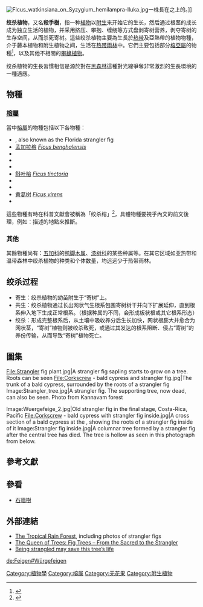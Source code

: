[[Image:Ficus_watkinsiana_on_Syzygium_hemilampra-Iluka.jpg|thumb]]一株長在''{{tsl|en|Syzygium hemilampra}}''之上的''{{tsl|en|Ficus watkinsiana}}''。]]

'''绞杀植物'''，又名'''殺手樹'''，指一种[[植物|植物]]以[[附生植物|附生]]来开始它的生长，然后通过根茎的成长成为独立生活的植物，并采用挤压、攀抱、缠绕等方式盘剥寄树营养，剥夺寄树的生存空间，从而杀死寄树。這些绞杀植物主要為生長於[[热带|热带]]及亞熱帶的植物物種，介于藤本植物和附生植物之间，生活在[[热带雨林|热带雨林]]中。它們主要包括部分[[榕亞屬|榕亞屬]]的物種<ref>{{cite journal |first1=Zhekun |last1=Zhou |authorlink=周浙昆 |first2=Michael G. |last2=Gilbert |year=2003 |journal=Flora of China |title=Moraceae: 桑科 sang ke
|volume=5 |pages=21–73 |url=http://hua.huh.harvard.edu/china/mss/volume05/Moraceae.pdf |dead-url=yes |publisher=hua.huh.harvard.edu |archive-url=https://web.archive.org/web/20060901100148/http://hua.huh.harvard.edu/china/mss/volume05/Moraceae.pdf |date=2006-09-01 |archive-date=2006-09-01 |language=en }}</ref>，以及其他不相關的[[攀緣植物|攀緣植物]]。

绞杀植物的生長習慣相信是源於對在[[森林|黑森林]]這種對光線爭奪非常激烈的生長環境的一種適應。

==物種==
===[[榕屬|榕屬]]===
當中[[榕屬|榕屬]]的物種包括以下各物種：
* ''{{tsl|en|Ficus aurea}}'', also known as the Florida strangler fig
* [[孟加拉榕|孟加拉榕]] ''[[Ficus_benghalensis|Ficus benghalensis]]''
* ''{{tsl|en|Ficus burtt-davyi}}''
* ''{{tsl|en|Ficus citrifolia}}''
* ''{{tsl|en|Ficus craterostoma}}''
* [[斜叶榕|斜叶榕]] ''[[Ficus_tinctoria|Ficus tinctoria]]''
* ''{{tsl|en|Ficus macrophylla}}''
* ''{{tsl|en|Ficus obliqua}}''
* [[黄葛树|黄葛树]] ''[[Ficus_virens|Ficus virens]]''
* ''{{tsl|en|Ficus watkinsiana}}''

這些物種有時在科普文獻會被稱為「绞杀榕」<ref>{{cite web |url=https://mp.weixin.qq.com/s?__biz=MTExNTQ5NDc4MQ== |title=握在手里的鸟头，比象牙还血腥的真相 |author=[[国家地理频道|国家地理]]中文网 |publisher=[[微信|微信]]公眾號 |date=2020-10-25 |access-date=2020-10-25 |language=zh-hans }}</ref>，具體物種要視乎內文的前文後理，例如：描述的地點來推斷。

===其他===
其餘物種尚有：[[五加科|五加科]]的[[鸭脚木属|鸭脚木属]]、[[漆树科|漆树科]]的某些种属等。在其它区域如亚热带和温带森林中绞杀植物的种类和个体数量，均远远少于热带雨林。

==绞杀过程==
*寄生：绞杀植物的幼苗附生于“寄树”上。
*共生：绞杀植物通过长出网状气生根系包围寄树树干并向下扩展延伸，直到根系伸入地下生成正常根系。（根据种属的不同，会形成板状根或其它根系形态）
*绞杀：形成完整根系后，从土壤中吸收养分后生长加快，网状根膨大并愈合为网状茎，“寄树”植物则被绞杀致死，或通过其发达的根系阻断、侵占“寄树”的养份传输，从而导致“寄树”植物死亡。

== 圖集 ==
<gallery class="center" widths="170px" heights="250px">
File:Strangler fig plant.jpg|A strangler fig sapling starts to grow on a tree. Roots can be seen
File:Corkscrew - bald cypress and strangler fig.jpg|The trunk of a bald cypress, surrounded by the roots of a strangler fig
Image:Strangler_tree.jpg|A strangler fig. The supporting tree, now dead, can also be seen. Photo from Kannavam forest
</gallery>
<gallery class="center" widths="250px" heights="187px">
Image:Wuergefeige_2.jpg|Old strangler fig in the final stage, Costa-Rica, Pacific
File:Corkscrew - bald cypress with strangler fig inside.jpg|A cross section of a bald cypress at the {{tsl|en|Corkscrew Swamp Sanctuary||Corkscrew Swamp Sanctuary}}, showing the roots of a strangler fig inside of it
Image:Strangler fig inside.jpg|A columnar tree formed by a strangler fig after the central tree has died. The tree is hollow as seen in this photograph from below.
</gallery>

==參考文獻==
{{reflist}}

==參看==
* [[石牆樹|石牆樹]]

==外部連結==
{{commonscat|Strangler figs}}
* [http://www.marietta.edu/~biol/biomes/troprain.htm The Tropical Rain Forest], including photos of strangler figs
* [https://www.pbs.org/wnet/nature/episodes/the-queen-of-trees/fig-trees-from-the-sacred-to-the-strangler/1353/ The Queen of Trees: Fig Trees – From the Sacred to the Strangler]
* [http://www.sciencemag.org/news/2017/06/being-strangled-may-save-tree-s-life Being strangled may save this tree’s life]

[[Category:植物學|Category:植物學]]
[[Category:榕属|Category:榕属]]
[[Category:无花果|Category:无花果]]
[[Category:附生植物|Category:附生植物]]

[[de:Feigen#Würgefeigen|de:Feigen#Würgefeigen]]